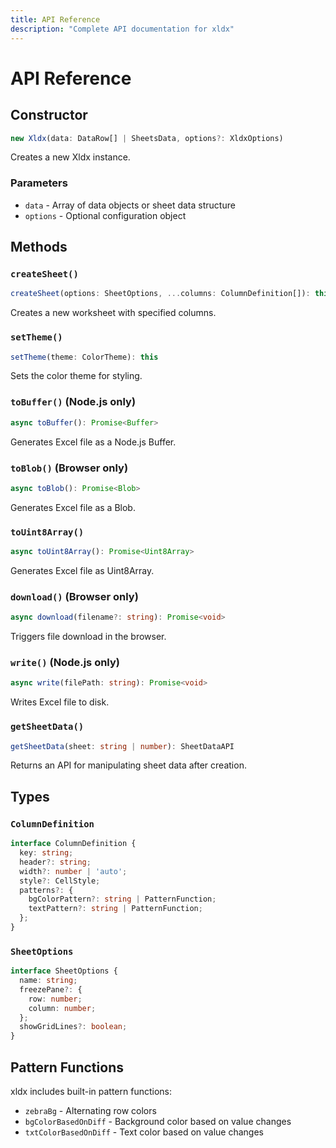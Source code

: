 ```yaml
---
title: API Reference
description: "Complete API documentation for xldx"
---
```


# API Reference

## Constructor

```typescript
new Xldx(data: DataRow[] | SheetsData, options?: XldxOptions)
```

Creates a new Xldx instance.

### Parameters

- `data` - Array of data objects or sheet data structure
- `options` - Optional configuration object

## Methods

### `createSheet()`

```typescript
createSheet(options: SheetOptions, ...columns: ColumnDefinition[]): this
```

Creates a new worksheet with specified columns.

### `setTheme()`

```typescript
setTheme(theme: ColorTheme): this
```

Sets the color theme for styling.

### `toBuffer()` (Node.js only)

```typescript
async toBuffer(): Promise<Buffer>
```

Generates Excel file as a Node.js Buffer.

### `toBlob()` (Browser only)

```typescript
async toBlob(): Promise<Blob>
```

Generates Excel file as a Blob.

### `toUint8Array()`

```typescript
async toUint8Array(): Promise<Uint8Array>
```

Generates Excel file as Uint8Array.

### `download()` (Browser only)

```typescript
async download(filename?: string): Promise<void>
```

Triggers file download in the browser.

### `write()` (Node.js only)

```typescript
async write(filePath: string): Promise<void>
```

Writes Excel file to disk.

### `getSheetData()`

```typescript
getSheetData(sheet: string | number): SheetDataAPI
```

Returns an API for manipulating sheet data after creation.

## Types

### `ColumnDefinition`

```typescript
interface ColumnDefinition {
  key: string;
  header?: string;
  width?: number | 'auto';
  style?: CellStyle;
  patterns?: {
    bgColorPattern?: string | PatternFunction;
    textPattern?: string | PatternFunction;
  };
}
```

### `SheetOptions`

```typescript
interface SheetOptions {
  name: string;
  freezePane?: {
    row: number;
    column: number;
  };
  showGridLines?: boolean;
}
```

## Pattern Functions

xldx includes built-in pattern functions:

- `zebraBg` - Alternating row colors
- `bgColorBasedOnDiff` - Background color based on value changes
- `txtColorBasedOnDiff` - Text color based on value changes